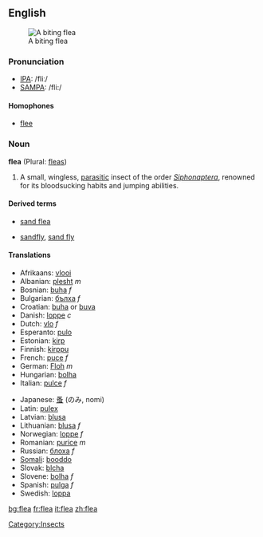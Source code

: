 ==English==
{{wikipedia}}
[[Image:Flea.jpg|thumb|right|A biting flea]]
===Pronunciation===
*[[w:IPA|IPA]]: /fliː/
*[[w:SAMPA|SAMPA]]: /fli:/

====Homophones====
*[[flee]]

===Noun===
'''flea''' (Plural: [[fleas]])
# A small, wingless, [[parasitic]] insect of the order ''[[Siphonaptera]]'', renowned for its bloodsucking habits and jumping abilities.

====Derived terms====
{{top}}
*[[sand flea]]
{{mid}}
*[[sandfly]], [[sand fly]]
{{bottom}}

====Translations====
{{top}}
*Afrikaans: [[vlooi]]
*Albanian: [[plesht]] ''m''
*Bosnian: [[buha]] ''f''
*Bulgarian: [[бълха]] ''f''
*Croatian: [[buha]] or [[buva]]
*Danish: [[loppe]] ''c''
*Dutch: [[vlo]] ''f''
*Esperanto: [[pulo]]
*Estonian: [[kirp]]
*Finnish: [[kirppu]]
*French: [[puce]] ''f''
*German: [[Floh]] ''m''
*Hungarian: [[bolha]]
*Italian: [[pulce]] ''f''
{{mid}}
*Japanese: [[蚤]] (のみ, nomi)
*Latin: [[pulex]]
*Latvian: [[blusa]] {{f}} 
*Lithuanian: [[blusa]] ''f''
*Norwegian: [[loppe]] ''f''
*Romanian: [[purice]] ''m''
*Russian: [[блоха]] ''f''
*[[Somali]]: [[booddo]]
*Slovak: [[blcha]]
*Slovene: [[bolha]] ''f''
*Spanish: [[pulga]] ''f''
*Swedish: [[loppa]]
{{bottom}}

[[Category:Insects]]

[[bg:flea]]
[[fr:flea]]
[[it:flea]]
[[zh:flea]]